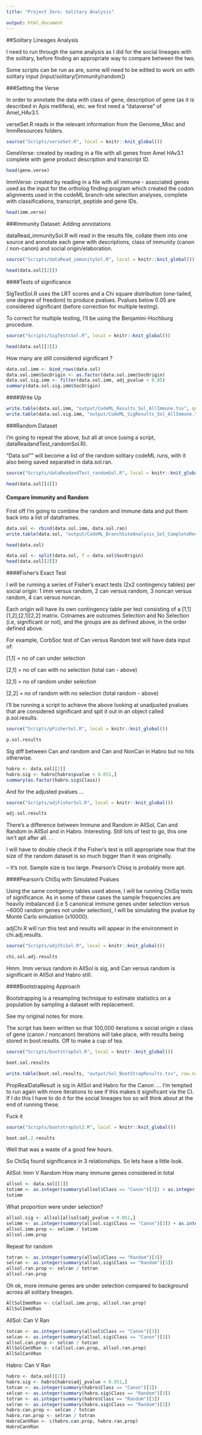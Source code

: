 ```yaml
---
title: "Project Zero: Solitary Analysis"

output: html_document
---
```


##Solitary Lineages Analysis

I need to run through the same analysis as I did for the social lineages with the solitary, before finding an appropriate way to compare between the two. 

Some scripts can be run as are, some will need to be edited to work on with solitary input (input/solitary/[immunity/random])

###Setting the Verse

In order to annotate the data with class of gene, description of gene (as it is described in Apis mellifera), etc. we first need a "dataverse" of Amel_HAv3.1.

verseSet.R reads in the relevant information from the Genome_Misc and ImmResources folders.

```r
source("Scripts/verseSet.R", local = knitr::knit_global())
```


GeneVerse: created by reading in a file with all genes from Amel HAv3.1 complete with gene product description and transcript ID.

```r
head(gene.verse)
```

ImmVerse: created by reading in a file with all immune - associated genes used as the input for the ortholog finding program which created the codon alignments used in the codeML branch-site selection analyses, complete with classifications, transcript, peptide and gene IDs.

```r
head(imm.verse)
```

###Immunity Dataset: Adding annotations

dataRead_immunitySol.R will read in the results file, collate them into one source and annotate each gene with descriptions, class of immunity (canon / non-canon) and social origin/elaboration.

```r
source("Scripts/dataRead_immunitySol.R", local = knitr::knit_global())
```

```r
head(data.sol[[2]])
```

####Tests of significance

SigTestSol.R uses the LRT scores and a Chi square distribution (one-tailed, one degree of freedom) to produce pvalues. Pvalues below 0.05 are considered significant (before correction for multiple testing).

To correct for multiple testing, I'll be using the Benjamini-Hochburg procedure.


```r
source("Scripts/SigTestsSol.R", local = knitr::knit_global())
```

```r
head(data.sol[[3]])
```

How many are still considered significant ? 

```r
data.sol.imm <- bind_rows(data.sol)
data.sol.imm$SocOrigin <- as.factor(data.sol.imm$SocOrigin)
data.sol.sig.imm <- filter(data.sol.imm, adj_pvalue < 0.05)
summary(data.sol.sig.imm$SocOrigin)
```

####Write Up

```r
write.table(data.sol.imm, "output/CodeML_Results_Sol_AllImmune.tsv", quote = F, row.names = F, sep = "\t")
write.table(data.sol.sig.imm, "output/CodeML_SigResults_Sol_AllImmune.tsv", quote = F, row.names = F, sep = "\t")
```

###Random Dataset

I'm going to repeat the above, but all at once (using a script, dataReadandTest_randomSol.R).

"Data.sol"" will become a list of the random solitary codeML runs, with it also being saved separated in data.sol.ran.

```r
source("Scripts/dataReadandTest_randomSol.R", local = knitr::knit_global())
```

```r
head(data.sol[[4]])
```

#### Compare Immunity and Random

First off I'm going to combine the random and immune data and put them back into a list of dataframes.

```r
data.sol <- rbind(data.sol.imm, data.sol.ran)
write.table(data.sol, "output/CodeML_BranchSiteAnalysis_Sol_CompleteResults.tsv", sep="\t", row.names=F, quote=F)

head(data.sol)

data.sol <- split(data.sol, f = data.sol$SocOrigin)
head(data.sol[[2]])
```

####Fisher's Exact Test

I will be running a series of Fisher's exact tests (2x2 contingency tables) per social origin: 1 imm versus random, 2 can versus random, 3 noncan versus random, 4 can versus noncan.

Each origin will have its own contingency table per test consisting of a [1,1][1,2],[2,1][2,2] matrix. Colnames are outcomes Selection and No Selection (i.e, significant or not), and the groups are as defined above, in the order defined above. 

For example, CorbSoc test of Can versus Random test will have data input of:

[1,1] = no of can under selection

[2,1] = no of can with no selection (total can - above)

[2,1] = no of random under selection

[2,2] = no of random with no selection (total random - above)

I'll be running a script to achieve the above looking at unadjusted pvalues that are considered significant and spit it out in an object called p.sol.results.

```r
source("Scripts/pFisherSol.R", local = knitr::knit_global())
```

```r
p.sol.results
```

Sig diff between Can and random and Can and NonCan in Habro but no hits otherwise. 

```r
habro <- data.sol[[2]]
habro.sig <- habro[habro$pvalue < 0.051,]
summary(as.factor(habro.sig$Class))
```


And for the adjusted pvalues ...

```r
source("Scripts/adjFisherSol.R", local = knitr::knit_global())
```

```r
adj.sol.results
```

There's a difference between Immune and Random in AllSol, Can and Random in AllSol and in Habro. Interesting. Still lots of test to go, this one isn't apt after all. . . 

I will have to double check if the Fisher's test is still appropriate now that the size of the random dataset is so much bigger than it was originally.

-- It's not. Sample size is too large. Pearson's Chisq is probably  more apt.

####Pearson's ChiSq with Simulated Pvalues

Using the same contigency tables used above, I will be running ChiSq tests of significance. As in some of these cases the sample frequencies are heavily imbalanced (i.e 5 canonical immune genes under selection versus ~6000 random genes not under selection), I will be simulating the pvalue by Monte Carlo simulation (x10000). 

adjChi.R will run this test and results will appear in the environment in chi.adj.results.

```r
source("Scripts/adjChiSol.R", local = knitr::knit_global())
```

```r
chi.sol.adj.results
```

Hmm. Imm versus random in AllSol is sig, and Can versus random is significant in AllSol and Habro still. 

####Bootstrapping Approach

Bootstrapping is a resampling technique to estimate statistics on a population by sampling a dataset with replacement.

See my original notes for more.

The script has been written so that 100,000 iterations x social origin x class of gene (canon / noncanon) iterations will take place, with results being stored in boot.results. Off to make a cup of tea.

```r
source("Scripts/bootstrapSol.R", local = knitr::knit_global())
```

```r
boot.sol.results
```



```r
write.table(boot.sol.results, "output/Sol_BootStrapResults.tsv", row.names = F, quote = F, sep = "\t")
```

PropRealDataResult is sig in AllSol and Habro for the Canon .... I'm tempted to run again with more iterations to see if this makes it significant via the CI. If I do this I have to do it for the social lineages too so will think about at the end of running these.

Fuck it

```r
source("Scripts/bootstrapSol2.R", local = knitr::knit_global())
```

```r
boot.sol.2.results
```



Well that was a waste of a good few hours.

So ChiSq found significance in 3 relationships. So lets have a little look.

AllSol: Imm V Random
How many immune genes considered in total

```r
allsol <- data.sol[[1]]
totimm <- as.integer(summary(allsol$Class == "Canon")[3]) + as.integer(summary(allsol$Class == "NonCanon")[3])
totimm
```

What proportion were under selection?

```r
allsol.sig <- allsol[allsol$adj_pvalue < 0.051,]
selimm <- as.integer(summary(allsol.sig$Class == "Canon")[3]) + as.integer(summary(allsol.sig$Class == "NonCanon")[3])
allsol.imm.prop <- selimm / totimm
allsol.imm.prop
```

Repeat for random

```r
totran <- as.integer(summary(allsol$Class == "Random")[3])
selran <- as.integer(summary(allsol.sig$Class == "Random")[3])
allsol.ran.prop <- selran / totran
allsol.ran.prop
```

Oh ok, more immune genes are under selection compared to background across all solitary lineages.

```r
AllSolImmVRan <- c(allsol.imm.prop, allsol.ran.prop)
AllSolImmVRan
```


AllSol: Can V Ran

```r
totcan <- as.integer(summary(allsol$Class == "Canon")[3])
selcan <- as.integer(summary(allsol.sig$Class == "Canon")[3])
allsol.can.prop <- selcan / totcan
AllSolCanVRan <- c(allsol.can.prop, allsol.ran.prop)
AllSolCanVRan
```

Habro: Can V Ran

```r
habro <- data.sol[[2]]
habro.sig <- habro[habro$adj_pvalue < 0.051,]
totcan <- as.integer(summary(habro$Class == "Canon")[3])
selcan <- as.integer(summary(habro.sig$Class == "Random")[3])
totran <- as.integer(summary(habro$Class == "Random")[3])
selran <- as.integer(summary(habro.sig$Class == "Random")[3])
habro.can.prop <- selcan / totcan 
habro.ran.prop <- selran / totran
HabroCanVRan <- c(habro.can.prop, habro.ran.prop)
HabroCanVRan
```

